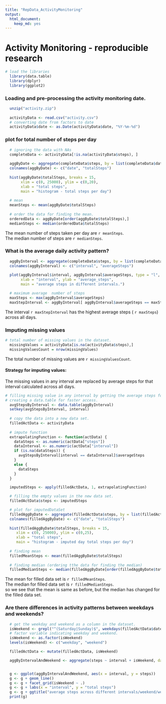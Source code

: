 ```yaml
---
title: "RepData_ActivityMonitoring"
output:
  html_document:
    keep_md: yes
---
```


# Activity Monitoring - reproducible research

``` r
# load the libraries
  library(data.table)
  library(dplyr)
  library(ggplot2)
```

  
### Loading and pre-processing the activity monitoring date.

```r
  unzip("activity.zip")
  
  activityData <- read.csv("activity.csv")
  # converting date from factors to date
  activityData$date <- as.Date(activityData$date, "%Y-%m-%d")

```
  
### plot for total number of steps per day
```r
  # ignoring the data with NAs
  completeData <- activityData[!is.na(activityData$steps), ]
  
  aggByDate <- aggregate(completeData$steps, by = list(completeData$date), FUN = sum)
  colnames(aggByDate) <- c("date", "totalSteps")
  
  hist(aggByDate$totalSteps, breaks = 15,
       xlim = c(0, 25000), ylim = c(0,20),
       xlab = "total steps",
       main = "histogram - total steps per day")
  
  # mean
  meanSteps <- mean(aggByDate$totalSteps)
  
  # order the data for finding the mean.
  orderedData <- aggByDate[order(aggByDate$totalSteps),]
  medianSteps <- median(orderedData$totalSteps)

```
The mean number of steps taken per day are `r meanSteps`.  
The median number of steps are `r medianSteps`.

  
### What is the average daily activity pattern?
```r
  aggByInterval <- aggregate(completeData$steps, by = list(completeData$interval), FUN = mean)
  colnames(aggByInterval) <- c("interval", "averageSteps")
  
  plot(aggByInterval$interval, aggByInterval$averageSteps, type = "l", 
       xlab = "interval", ylab = "average_steps",
       main = "average steps in different intervals.")

  # maximum average  number of steps
  maxSteps <- max(aggByInterval$averageSteps)
  maxStepInterval <- aggByInterval[ aggByInterval$averageSteps == maxSteps, "interval"]
```

The interval `r maxStepInterval` has the highest average steps ( `r maxSteps`) across all days.

  
### Imputing missing values
```r
# total number of missing values in the dataset.
  missingValues = activityData[is.na(activityData$steps),]
  missingValuesCount = nrow(missingValues)
```
The total number of missing values are `r missingValuesCount`.


#### Strategy for imputing values:
The missing values in any interval are replaced by average steps for that interval calculated across all days.
  
```r
# filling missing value in any interval by getting the average steps for that interval across all days.
# creating a data.table for faster access.
  avgStepsByInterval <- data.table(aggByInterval)
  setkey(avgStepsByInterval, interval)
  
  # copy the data into a new data set.
  filledActData <- activityData
  
  # impute function
  extrapolatingFunction <- function(actData) {
    dataSteps <- as.numeric(actData["steps"])
    dataInterval <- as.numeric(actData["interval"])
    if (is.na(dataSteps)) {
      avgStepsByInterval[interval == dataInterval]$averageSteps
    }
    else {
      dataSteps
    }
  }

  imputedSteps <- apply(filledActData, 1, extrapolatingFunction)

  # filling the empty values in the new data set.
  filledActData$steps <- imputedSteps

```

``` r
  # plot for imputedDataSet
  filledAggByDate <- aggregate(filledActData$steps, by = list(filledActData$date), FUN = sum)
  colnames(filledAggByDate) <- c("date", "totalSteps")
  
  hist(filledAggByDate$totalSteps, breaks = 15,
     xlim = c(0, 25000), ylim = c(0,25),
     xlab = "total steps",
     main = "histogram - imputed day total steps per day")
  
  # finding mean
  filledMeanSteps <- mean(filledAggByDate$totalSteps)
  
  # finding median (ordering tthe data for finding the median)
  filledMedianSteps <- median(filledAggByDate[order(filledAggByDate$totalSteps), "totalSteps"])

```
The mean for filled data set is `r filledMeanSteps`.  
The median for filled data set is `r filledMedianSteps`.  
so we see that the mean is same as before, but the median has changed for the filled data set.

  
### Are there differences in activity patterns between weekdays and weekends?

```r
  # get the weekday and weekend as a column in the dataset.
  isWeekend <- grepl("^(Saturday|Sunday)$", weekdays(filledActData$date))
  # factor variable indicating weekday and weekend.
  isWeekend <- as.factor(isWeekend)
  levels(isWeekend) <- c("weekday", "weekend")

  filledActData <- mutate(filledActData, isWeekend)

  aggByIntervalAndWeekend <- aggregate(steps ~ interval + isWeekend, data = filledActData, mean)


  g <- ggplot(aggByIntervalAndWeekend, aes(x = interval, y = steps))
  g <- g + geom_line()
  g <- g + facet_grid(isWeekend ~ .)
  g <- g + labs(x = "interval", y = "total steps")
  g <- g + ggtitle("average steps across different intervals/weekend/weekdays")
  print(g)
```

